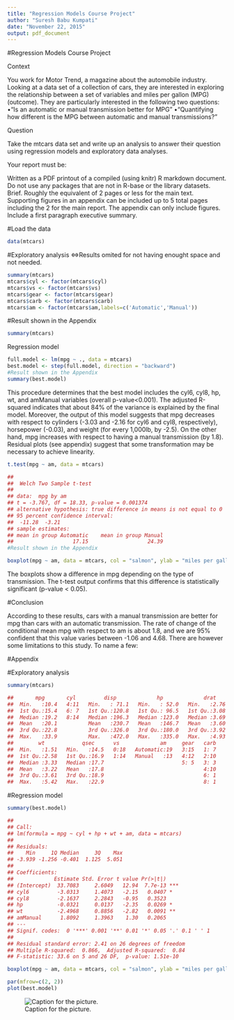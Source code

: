 ```yaml
---
title: "Regression Models Course Project"
author: "Suresh Babu Kumpati"
date: "November 22, 2015"
output: pdf_document
---
```


#Regression Models Course Project

Context

You work for Motor Trend, a magazine about the automobile industry. Looking at a data set of a collection of cars, they are interested in exploring the relationship between a set of variables and miles per gallon (MPG) (outcome). They are particularly interested in the following two questions:
•“Is an automatic or manual transmission better for MPG”
•“Quantifying how different is the MPG between automatic and manual transmissions?”

Question

Take the mtcars data set and write up an analysis to answer their question using regression models and exploratory data analyses.

Your report must be:

Written as a PDF printout of a compiled (using knitr) R markdown document. Do not use any packages that are not in R-base or the library datasets. Brief. Roughly the equivalent of 2 pages or less for the main text. Supporting figures in an appendix can be included up to 5 total pages including the 2 for the main report. The appendix can only include figures. Include a first paragraph executive summary.

#Load the data
```r
data(mtcars)
```
#Exploratory analysis
<=>Results omited for not having enought space and not needed.
```r
summary(mtcars)
mtcars$cyl <- factor(mtcars$cyl)
mtcars$vs <- factor(mtcars$vs)
mtcars$gear <- factor(mtcars$gear)
mtcars$carb <- factor(mtcars$carb)
mtcars$am <- factor(mtcars$am,labels=c('Automatic','Manual'))
```
#Result shown in the Appendix
```r
summary(mtcars)
```
Regression model
```r
full.model <- lm(mpg ~ ., data = mtcars)
best.model <- step(full.model, direction = "backward")
#Result shown in the Appendix
summary(best.model)
```
This procedure determines that the best model includes the cyl6, cyl8, hp, wt, and amManual variables (overall p-value<0.001). The adjusted R-squared indicates that about 84% of the variance is explained by the final model. Moreover, the output of this model suggests that mpg decreases with respect to cylinders (-3.03 and -2.16 for cyl6 and cyl8, respectively), horsepower (-0.03), and weight (for every 1,000lb, by -2.5). On the other hand, mpg increases with respect to having a manual transmission (by 1.8). Residual plots (see appendix) suggest that some transformation may be necessary to achieve linearity.
```r
t.test(mpg ~ am, data = mtcars)

## 
##  Welch Two Sample t-test
## 
## data:  mpg by am
## t = -3.767, df = 18.33, p-value = 0.001374
## alternative hypothesis: true difference in means is not equal to 0
## 95 percent confidence interval:
##  -11.28  -3.21
## sample estimates:
## mean in group Automatic    mean in group Manual 
##                   17.15                   24.39
#Result shown in the Appendix
```
```r
boxplot(mpg ~ am, data = mtcars, col = "salmon", ylab = "miles per gallon")
```
The boxplots show a difference in mpg depending on the type of transmission. The t-test output confirms that this difference is statistically significant (p-value < 0.05).

#Conclusion

According to these results, cars with a manual transmission are better for mpg than cars with an automatic transmission. The rate of change of the conditional mean mpg with respect to am is about 1.8, and we are 95% confident that this value varies between -1.06 and 4.68. There are however some limitations to this study. To name a few:


#Appendix

#Exploratory analysis
```r
summary(mtcars)

##       mpg       cyl         disp             hp             drat     
##  Min.   :10.4   4:11   Min.   : 71.1   Min.   : 52.0   Min.   :2.76  
##  1st Qu.:15.4   6: 7   1st Qu.:120.8   1st Qu.: 96.5   1st Qu.:3.08  
##  Median :19.2   8:14   Median :196.3   Median :123.0   Median :3.69  
##  Mean   :20.1          Mean   :230.7   Mean   :146.7   Mean   :3.60  
##  3rd Qu.:22.8          3rd Qu.:326.0   3rd Qu.:180.0   3rd Qu.:3.92  
##  Max.   :33.9          Max.   :472.0   Max.   :335.0   Max.   :4.93  
##        wt            qsec      vs             am     gear   carb  
##  Min.   :1.51   Min.   :14.5   0:18   Automatic:19   3:15   1: 7  
##  1st Qu.:2.58   1st Qu.:16.9   1:14   Manual   :13   4:12   2:10  
##  Median :3.33   Median :17.7                         5: 5   3: 3  
##  Mean   :3.22   Mean   :17.8                                4:10  
##  3rd Qu.:3.61   3rd Qu.:18.9                                6: 1  
##  Max.   :5.42   Max.   :22.9                                8: 1
```
#Regression model
```r
summary(best.model)

## 
## Call:
## lm(formula = mpg ~ cyl + hp + wt + am, data = mtcars)
## 
## Residuals:
##    Min     1Q Median     3Q    Max 
## -3.939 -1.256 -0.401  1.125  5.051 
## 
## Coefficients:
##             Estimate Std. Error t value Pr(>|t|)    
## (Intercept)  33.7083     2.6049   12.94  7.7e-13 ***
## cyl6         -3.0313     1.4073   -2.15   0.0407 *  
## cyl8         -2.1637     2.2843   -0.95   0.3523    
## hp           -0.0321     0.0137   -2.35   0.0269 *  
## wt           -2.4968     0.8856   -2.82   0.0091 ** 
## amManual      1.8092     1.3963    1.30   0.2065    
## ---
## Signif. codes:  0 '***' 0.001 '**' 0.01 '*' 0.05 '.' 0.1 ' ' 1
## 
## Residual standard error: 2.41 on 26 degrees of freedom
## Multiple R-squared:  0.866,  Adjusted R-squared:  0.84 
## F-statistic: 33.6 on 5 and 26 DF,  p-value: 1.51e-10
```
```r
boxplot(mpg ~ am, data = mtcars, col = "salmon", ylab = "miles per gallon")
```
```r
par(mfrow=c(2, 2))
plot(best.model)
```
![Caption for the picture.](C:/Users/Saviour/Desktop/Rplot- Best Model.jpeg)
